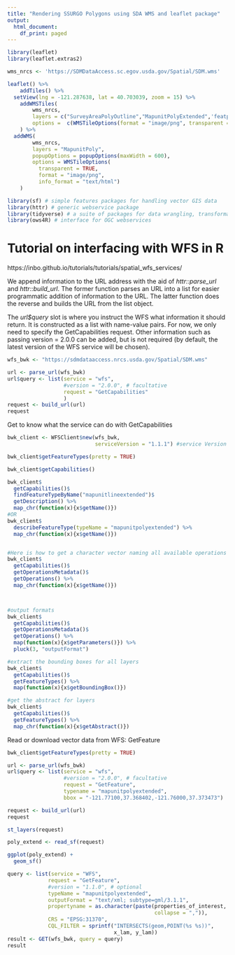 ```yaml
---
title: "Rendering SSURGO Polygons using SDA WMS and leaflet package"
output:
  html_document:
    df_print: paged
---
```


 

```r
library(leaflet)
library(leaflet.extras2)

wms_nrcs <- 'https://SDMDataAccess.sc.egov.usda.gov/Spatial/SDM.wms'

leaflet() %>% 
    addTiles() %>%
  setView(lng = -121.287638, lat = 40.703039, zoom = 15) %>% 
    addWMSTiles(
        wms_nrcs,
        layers = c("SurveyAreaPolyOutline","MapunitPolyExtended",'featpoint'),
        options =  c(WMSTileOptions(format = "image/png", transparent = TRUE),labelOptions(interactive=TRUE))
    ) %>%
  addWMS(
        wms_nrcs,
        layers = "MapunitPoly",
        popupOptions = popupOptions(maxWidth = 600),
        options = WMSTileOptions(
          transparent = TRUE,
          format = "image/png",
          info_format = "text/html")
    )


```


```r
library(sf) # simple features packages for handling vector GIS data
library(httr) # generic webservice package
library(tidyverse) # a suite of packages for data wrangling, transformation, plotting, ...
library(ows4R) # interface for OGC webservices
```

# Tutorial on interfacing with WFS in R
https://inbo.github.io/tutorials/tutorials/spatial_wfs_services/

We append information to the URL address with the aid of *httr::parse_url* and *httr::build_url*. The former function parses an URL into a list for easier programmatic addition of information to the URL. The latter function does the reverse and builds the URL from the list object.

The *url$query* slot is where you instruct the WFS what information it should return. It is constructed as a list with name-value pairs. For now, we only need to specify the GetCapabilities request. Other information such as passing version = 2.0.0 can be added, but is not required (by default, the latest version of the WFS service will be chosen).
```r
wfs_bwk <- "https://sdmdataaccess.nrcs.usda.gov/Spatial/SDM.wms"

url <- parse_url(wfs_bwk)
url$query <- list(service = "wfs",
                  #version = "2.0.0", # facultative
                  request = "GetCapabilities"
                  )
request <- build_url(url)
request
```

Get to know what the service can do with GetCapabilities
```r
bwk_client <- WFSClient$new(wfs_bwk, 
                            serviceVersion = "1.1.1") #service Version must be provided here

bwk_client$getFeatureTypes(pretty = TRUE)

bwk_client$getCapabilities()

bwk_client$
  getCapabilities()$
  findFeatureTypeByName("mapunitlineextended")$
  getDescription() %>%
  map_chr(function(x){x$getName()})
#OR
bwk_client$
  describeFeatureType(typeName = "mapunitpolyextended") %>%
  map_chr(function(x){x$getName()})


#Here is how to get a character vector naming all available operations of the WFS:
bwk_client$
  getCapabilities()$
  getOperationsMetadata()$
  getOperations() %>%
  map_chr(function(x){x$getName()})



#output formats
bwk_client$
  getCapabilities()$
  getOperationsMetadata()$
  getOperations() %>%
  map(function(x){x$getParameters()}) %>%
  pluck(3, "outputFormat")

#extract the bounding boxes for all layers
bwk_client$
  getCapabilities()$ 
  getFeatureTypes() %>%  
  map(function(x){x$getBoundingBox()})

#get the abstract for layers
bwk_client$
  getCapabilities()$ 
  getFeatureTypes() %>%  
  map_chr(function(x){x$getAbstract()})
```

Read or download vector data from WFS: GetFeature
```r
bwk_client$getFeatureTypes(pretty = TRUE)

url <- parse_url(wfs_bwk)
url$query <- list(service = "wfs",
                  #version = "2.0.0", # facultative
                  request = "GetFeature",
                  typename = "mapunitpolyextended",
                  bbox = "-121.77100,37.368402,-121.76000,37.373473")

request <- build_url(url)
request

st_layers(request)

poly_extend <- read_sf(request)

ggplot(poly_extend) + 
  geom_sf()

```

```r
query <- list(service = "WFS",
             request = "GetFeature",
             #version = "1.1.0", # optional
             typeName = "mapunitpolyextended",
             outputFormat = "text/xml; subtype=gml/3.1.1",
             propertyname = as.character(paste(properties_of_interest,
                                               collapse = ",")),
             CRS = "EPSG:31370",
             CQL_FILTER = sprintf("INTERSECTS(geom,POINT(%s %s))",
                                  x_lam, y_lam)) 
result <- GET(wfs_bwk, query = query)
result
```

